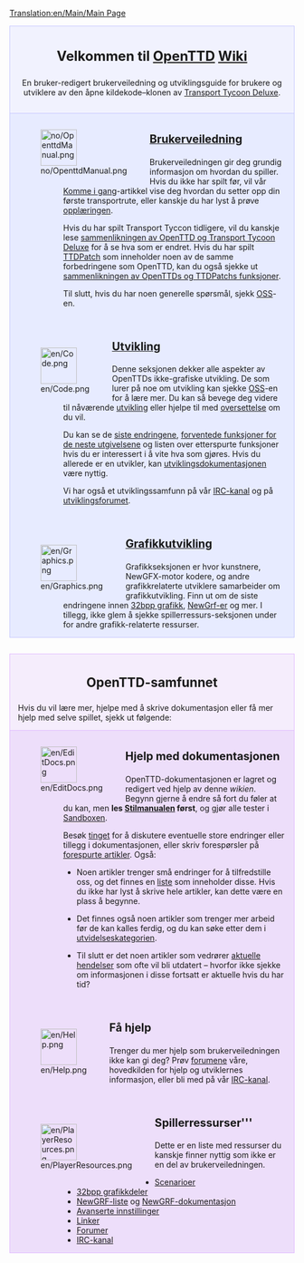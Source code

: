[[Translation:en/Main/Main Page]]

<div style="background-color: #f1f2fe; border: 1px solid #c7c8fe; margin: 0; padding: 1em 1em 1em 1em; text-align:center">
<div style="font-size:1.7em; font-weight:bold">Velkommen til <span class="plainlinks">[http://www.openttd.org/ OpenTTD]</span> [http://no.wikipedia.org/wiki/Wiki Wiki]
</div>
En bruker-redigert brukerveiledning og utviklingsguide for brukere og utviklere av den åpne kildekode–klonen av [[no/Transport Tycoon Deluxe|Transport Tycoon Deluxe]].
</div>
<div style="background-color: #E7EBFF; border: 1px solid #c7c8fe; border-top:none; padding: 1em 1em 0em 1em; margin-bottom:2em">
<div style="float:left">[[File:no/OpenttdManual.png|64px]]</div>
<div style="margin-left:80px; margin-bottom:4em">
<div style="font-size:1.4em; font-weight:bold">[[no/Manual/OpenTTD|Brukerveiledning]]</div>
Brukerveiledningen gir deg grundig informasjon om hvordan du spiller. Hvis du ikke har spilt før, vil vår [[no/Komme i gang|Komme i gang]]-artikkel vise deg hvordan du setter opp din første transportrute, eller kanskje du har lyst å prøve [[no/opplæringen|opplæringen]].

Hvis du har spilt Transport Tyccon  tidligere, vil du kanskje lese [[no/Endringer fra TTD|sammenlikningen av OpenTTD og Transport Tycoon Deluxe]] for å se hva som er endret. Hvis du har spilt [[no/TTDPatch|TTDPatch]] som inneholder noen av de samme forbedringene som OpenTTD, kan du også sjekke ut [[no/sammenlikning av OpenTTDs og TTDPatchs funksjoner|sammenlikningen av OpenTTDs og TTDPatchs funksjoner]].

Til slutt, hvis du har noen generelle spørsmål, sjekk [[no/Archive/Other/OSS|OSS]]-en.
</div>

<div style="float:left">[[File:en/Code.png|64px]]</div>
<div style="margin-left:80px; margin-bottom:4em">
<div style="font-size:1.4em; font-weight:bold">[[no/Utvikling|Utvikling]]</div>
Denne seksjonen dekker alle aspekter av OpenTTDs ikke-grafiske utvikling. De som lurer på noe om utvikling kan sjekke [[no/OSS utvikling|OSS]]-en for å lære mer. Du kan så bevege deg videre til nåværende [[no/utvikling|utvikling]] eller hjelpe til med [[no/Internationalization|oversettelse]] om du vil.

Du kan se de [[no/Nyere og nåværende utvikling|siste endringene]], [[no/veikart|forventede funksjoner for de neste utgivelsene]] og listen over etterspurte funksjoner hvis du er interessert i å vite hva som gjøres. Hvis du allerede er en utvikler, kan [[no/Utvikling Dokumentasjon|utviklingsdokumentasjonen]] være nyttig.

Vi har også et utviklingssamfunn på vår [[no/IRC-kanal|IRC-kanal]] og på [http://www.tt-forums.net/viewforum.php?f=33 utviklingsforumet].
</div>

<div style="float:left">[[File:en/Graphics.png|64px]]</div>
<div style="margin-left:80px; margin-bottom:1em; min-height:64px">
<div style="font-size:1.4em; font-weight:bold">[[no/Grafikkutvikling|Grafikkutvikling]]</div>
Grafikkseksjonen er hvor kunstnere, NewGFX-motor kodere, og andre grafikkrelaterte utviklere samarbeider om grafikkutvikling. Finn ut om de siste endringene innen [[no/32bit Grafikk Utvikling|32bpp grafikk]], [[no/NewGRF Dokumentasjon|NewGrf-er]] og mer. I tillegg, ikke glem å sjekke spillerressurs-seksjonen under for andre grafikk-relaterte ressurser.
</div>

</div>

<div style="background-color: #F5EDFC; border: 1px solid #E1BBFF; margin: 0; padding: 1em 1em 0em 1em;">
<div style="font-size:1.6em; font-weight:bold; text-align:center">OpenTTD-samfunnet</div>
Hvis du vil lære mer, hjelpe med å skrive dokumentasjon eller få mer hjelp med selve spillet, sjekk ut følgende:

</div>

<div style="background-color: #EDDEFA; border: 1px solid #E1BBFF; border-top:none; padding: 1em 1em 0em 1em;">

<div style="float:left">[[File:en/EditDocs.png|64px]]</div>
<div style="margin-left:80px; margin-bottom:4em">
<div style="font-size:1.4em; font-weight:bold">Hjelp med dokumentasjonen</div>
OpenTTD-dokumentasjonen er lagret og redigert ved hjelp av denne <em>wikien</em>. Begynn gjerne å endre så fort du føler at du kan, men '''les [[no/Manual of Style|Stilmanualen]] først''', og gjør alle tester i [[no/Sandbox|Sandboxen]].  

Besøk [[no/Tinget|tinget]] for å diskutere eventuelle store endringer eller tillegg i dokumentasjonen, eller skriv forespørsler på [[no/Etterspurte Artikler|forespurte artikler]]. Også:

*Noen artikler trenger små endringer for å tilfredstille oss, og det finnes en [[:Category:no/For å gjøre|liste]] som inneholder disse. Hvis du ikke har lyst å skrive hele artikler, kan dette være en plass å begynne.

*Det finnes også noen artikler som trenger mer arbeid før de kan kalles ferdig, og du kan søke etter dem i [[:Category:no/Artikler skal utvides|utvidelseskategorien]].

*Til slutt er det noen artikler som vedrører [[:Category:no/Aktuelle hendelser|aktuelle hendelser]] som ofte vil bli utdatert – hvorfor ikke sjekke om informasjonen i disse fortsatt er aktuelle hvis du har tid?
</div>

<div style="float:left">[[File:en/Help.png|64px]]</div>
<div style="margin-left:80px; margin-bottom:4em">
<div style="font-size:1.4em; font-weight:bold">Få hjelp</div>
Trenger du mer hjelp som brukerveiledningen ikke kan gi deg? Prøv [http://www.tt-forums.net/viewforum.php?f=55 forumene] våre, hovedkilden for hjelp og utviklernes informasjon, eller bli med på vår [[no/IRC-kanal|IRC-kanal]].
</div>

<div style="float:left">[[File:en/PlayerResources.png|64px]]</div>
<div style="margin-left:80px; margin-bottom:1em">
<div style="font-size:1.4em; font-weight:bold">Spillerressurser'''</div>
Dette er en liste med ressurser du kanskje finner nyttig som ikke er en del av brukerveiledningen.
*[[no/Liste over spiller-laget scenarier|Scenarioer]]
*[[no/Liste over nedlastbare 32bpp tjære|32bpp grafikkdeler]]
*[[no/NewGRF List|NewGRF-liste]] og [[no/NewGRF Dokumentasjon|NewGRF-dokumentasjon]]
*[[no/Avanserte innstillinger|Avanserte innstillinger]]
*[[no/Linker|Linker]]
*[http://www.tt-forums.net/viewforum.php?f=55 Forumer]
*[[no/IRC-kanal|IRC-kanal]]
</div>
</div>